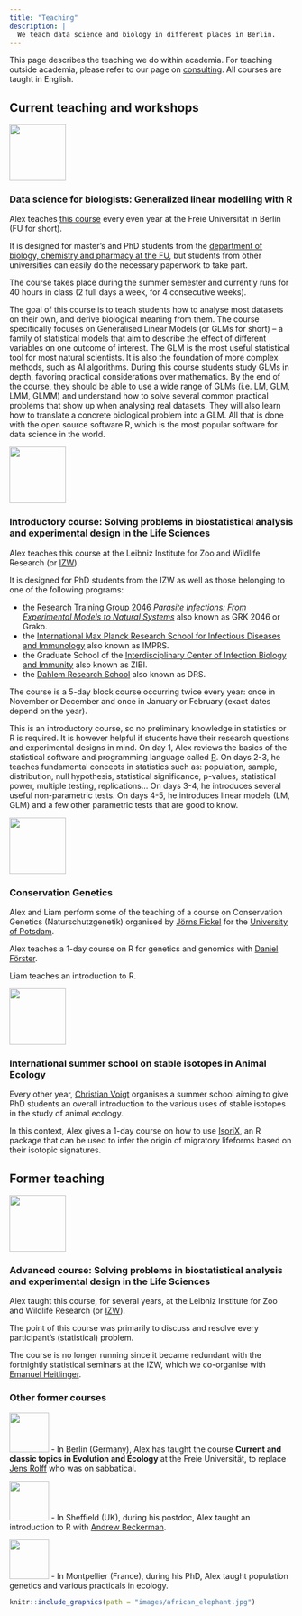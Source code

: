 ```yaml
---
title: "Teaching"
description: |
  We teach data science and biology in different places in Berlin.
---
```


<script src="js/for_toc.js"></script>

This page describes the teaching we do within academia.
For teaching outside academia, please refer to our page on [consulting](consulting.html#external).
All courses are taught in English.


## Current teaching and workshops

:::float-right
<img src="images/FU.png" width="100px">

### Data science for biologists: Generalized linear modelling with R

Alex teaches [this course](https://www.fu-berlin.de/vv/en/search?utf8=%E2%9C%93&query=courtiol&sm=682080) every even year at the Freie Universität in Berlin (FU for short).

It is designed for master's and PhD students from the [department of biology, chemistry and pharmacy at the FU](https://www.bcp.fu-berlin.de/en/index.html), but students from other universities can easily do the necessary paperwork to take part.

The course takes place during the summer semester and currently runs for 40 hours in class (2 full days a week, for 4 consecutive weeks).

The goal of this course is to teach students how to analyse most datasets on their own, and derive biological meaning from them.
The course specifically focuses on Generalised Linear Models (or GLMs for short) – a family of statistical models that aim to describe the effect of different variables on one outcome of interest.
The GLM is the most useful statistical tool for most natural scientists.
It is also the foundation of more complex methods, such as AI algorithms.
During this course students study GLMs in depth, favoring practical considerations over mathematics.
By the end of the course, they should be able to use a wide range of GLMs (i.e. LM, GLM, LMM, GLMM) and understand how to solve several common practical problems that show up when analysing real datasets.
They will also learn how to translate a concrete biological problem into a GLM.
All that is done with the open source software R, which is the most popular software for data science in the world.
:::

:::float-right
<img src="images/IZW.jpg" width="100px">

### Introductory course: Solving problems in biostatistical analysis and experimental design in the Life Sciences

Alex teaches this course at the Leibniz Institute for Zoo and Wildlife Research (or [IZW](https://www.izw-berlin.de/en/home.html)).

It is designed for PhD students from the IZW as well as those belonging to one of the following programs:

- the [Research Training Group 2046 *Parasite Infections: From Experimental Models to Natural Systems* ](https://www.vetmed.fu-berlin.de/en/einrichtungen/sonstige/grk2046/index.html) also known as GRK 2046 or Grako.
- the [International Max Planck Research School for Infectious Diseases and Immunology](https://www.mpiib-berlin.mpg.de/graduate_program/general_information) also known as IMPRS.
- the Graduate School of the [Interdisciplinary Center of Infection Biology and Immunity](https://www.zibi-berlin.de/training/zibi-graduate-school/index.html) also known as ZIBI.
- the [Dahlem Research School](https://www.drs.fu-berlin.de/) also known as DRS.

The course is a 5-day block course occurring twice every year: once in November or December and once in January or February (exact dates depend on the year).

This is an introductory course, so no preliminary knowledge in statistics or R is required.
It is however helpful if students have their research questions and experimental designs in mind.
On day 1, Alex reviews the basics of the statistical software and programming language called [R](https://www.r-project.org/).
On days 2-3, he teaches fundamental concepts in statistics such as: population, sample, distribution, null hypothesis, statistical significance, p-values, statistical power, multiple testing, replications...
On days 3-4, he introduces several useful non-parametric tests.
On days 4-5, he introduces linear models (LM, GLM) and a few other parametric tests that are good to know.
:::

:::float-right
<img src="images/UP.jpg" width="100px">

### Conservation Genetics {#teaching_conservation_genetics}

Alex and Liam perform some of the teaching of a course on Conservation Genetics (Naturschutzgenetik) organised by [Jörns Fickel](gang.html#joerns_fickel) for the [University of Potsdam](https://www.uni-potsdam.de/en/university-of-potsdam?land=Irland).

Alex teaches a 1-day course on R for genetics and genomics with [Daniel Förster](https://www.izw-berlin.de/en/daniel-foerster-en.html).

Liam teaches an introduction to R.
:::

:::float-right
<img src="images/IZW.jpg" width="100px">

### International summer school on stable isotopes in Animal Ecology

Every other year, [Christian Voigt](https://www.izw-berlin.de/en/christian-voigt-en.html) organises a summer school aiming to give PhD students an overall introduction to the various uses of stable isotopes in the study of animal ecology.

In this context, Alex gives a 1-day course on how to use [IsoriX](packages.html#main_packages), an R package that can be used to infer the origin of migratory lifeforms based on their isotopic signatures.
:::

## Former teaching

:::float-right
<img src="images/IZW.jpg" width="100px">

### Advanced course: Solving problems in biostatistical analysis and experimental design in the Life Sciences

Alex taught this course, for several years, at the Leibniz Institute for Zoo and Wildlife Research (or [IZW](https://www.izw-berlin.de/en/home.html)).

The point of this course was primarily to discuss and resolve every participant's (statistical) problem.

The course is no longer running since it became redundant with the fortnightly statistical seminars at the IZW, which we co-organise with [Emanuel Heitlinger](https://scholar.google.com/citations?user=ZgBJ3aAAAAAJ).
:::

### Other former courses

:::float-right
<img src="images/FU.png" width="70px">
- In Berlin (Germany), Alex has taught the course **Current and classic topics in Evolution and Ecology** at the Freie Universität, to replace [Jens Rolff](https://www.bcp.fu-berlin.de/en/biologie/arbeitsgruppen/zoologie/ag_rolff/index.html) who was on sabbatical.
:::
:::float-right
<img src="images/USh.png" width="70px">
- In Sheffield (UK), during his postdoc, Alex taught an introduction to R with [Andrew Beckerman](https://andbeck.github.io/beckslab/).
:::
:::float-right
<img src="images/UM.png" width="70px">
- In Montpellier (France), during his PhD, Alex taught population genetics and various practicals in ecology.
:::

```r
knitr::include_graphics(path = "images/african_elephant.jpg")
```

